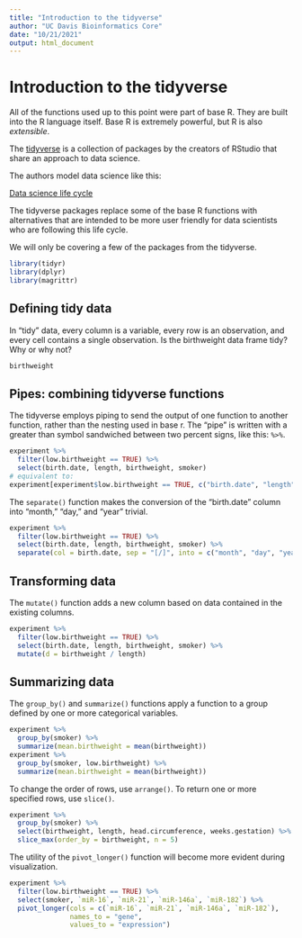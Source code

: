 ```yaml
---
title: "Introduction to the tidyverse"
author: "UC Davis Bioinformatics Core"
date: "10/21/2021"
output: html_document
---
```


# Introduction to the tidyverse

All of the functions used up to this point were part of base R. They are built into the R language itself. Base R is extremely powerful, but R is also *extensible*.

The [tidyverse](https://www.tidyverse.org/) is a collection of packages by the creators of RStudio that share an approach to data science.

The authors model data science like this:

[Data science life cycle](https://d33wubrfki0l68.cloudfront.net/571b056757d68e6df81a3e3853f54d3c76ad6efc/32d37/diagrams/data-science.png)

The tidyverse packages replace some of the base R functions with alternatives that are intended to be more user friendly for data scientists who are following this life cycle.

We will only be covering a few of the packages from the tidyverse.

```r
library(tidyr)
library(dplyr)
library(magrittr)
```

## Defining tidy data

In "tidy" data, every column is a variable, every row is an observation, and every cell contains a single observation. Is the birthweight data frame tidy? Why or why not?

```r
birthweight
```

## Pipes: combining tidyverse functions

The tidyverse employs piping to send the output of one function to another function, rather than the nesting used in base r. The "pipe" is written with a greater than symbol sandwiched between two percent signs, like this: `%>%`.

```r
experiment %>%
  filter(low.birthweight == TRUE) %>%
  select(birth.date, length, birthweight, smoker)
# equivalent to:
experiment[experiment$low.birthweight == TRUE, c("birth.date", "length", "birthweight", "smoker")]
```

The `separate()` function makes the conversion of the "birth.date" column into "month," "day," and "year" trivial.

```r
experiment %>%
  filter(low.birthweight == TRUE) %>%
  select(birth.date, length, birthweight, smoker) %>%
  separate(col = birth.date, sep = "[/]", into = c("month", "day", "year"))
```

## Transforming data

The `mutate()` function adds a new column based on data contained in the existing columns.

```r
experiment %>%
  filter(low.birthweight == TRUE) %>%
  select(birth.date, length, birthweight, smoker) %>%
  mutate(d = birthweight / length)
```

## Summarizing data

The `group_by()` and `summarize()` functions apply a function to a group defined by one or more categorical variables.

```r
experiment %>%
  group_by(smoker) %>%
  summarize(mean.birthweight = mean(birthweight))
experiment %>%
  group_by(smoker, low.birthweight) %>%
  summarize(mean.birthweight = mean(birthweight))
```

To change the order of rows, use `arrange()`. To return one or more specified rows, use `slice()`.

```r
experiment %>%
  group_by(smoker) %>%
  select(birthweight, length, head.circumference, weeks.gestation) %>%
  slice_max(order_by = birthweight, n = 5)
```

The utility of the `pivot_longer()` function will become more evident during visualization.

```r
experiment %>%
  filter(low.birthweight == TRUE) %>%
  select(smoker, `miR-16`, `miR-21`, `miR-146a`, `miR-182`) %>%
  pivot_longer(cols = c(`miR-16`, `miR-21`, `miR-146a`, `miR-182`),
               names_to = "gene",
               values_to = "expression") 
```

